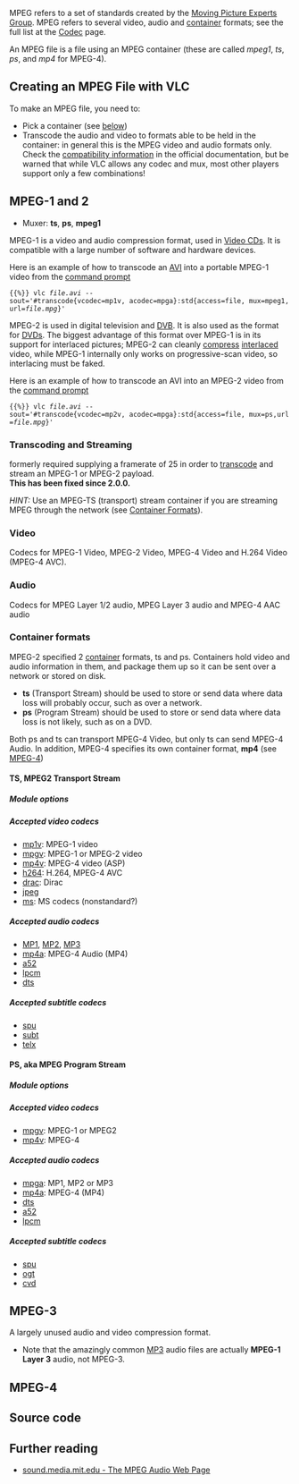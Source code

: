 {{wikipedia|MPEG}}
MPEG refers to a set of standards created by the [http://www.chiariglione.org/about Moving Picture Experts Group]. MPEG refers to several video, audio and [[container]] formats; see the full list at the [[Codec]] page.

An MPEG file is a file using an MPEG container (these are called ''mpeg1'', ''ts'', ''ps'', and ''mp4'' for MPEG-4). 

== Creating an MPEG File with VLC ==
To make an MPEG file, you need to:
* Pick a container (see [[#Container_formats|below]])
* Transcode the audio and video to formats able to be held in the container: in general this is the MPEG video and audio formats only. Check the [https://www.videolan.org/streaming/features.html compatibility information] in the official documentation, but be warned that while VLC allows any codec and mux, most other players support only a few combinations!

== <span id="MPEG-1"></span><span id="MPEG-2"></span> MPEG-1 and 2 ==
{{see also|H.262/MPEG-2 Part 2}}
{{wikipedia|MPEG-1|MPEG-2}}

* Muxer: '''ts''', '''ps''', '''mpeg1'''

MPEG-1 is a video and audio compression format, used in [[Video CD]]s. It is compatible with a large number of software and hardware devices.

Here is an example of how to transcode an [[AVI]] into a portable MPEG-1 video from the [[command prompt]]
 {{%}} vlc ''file.avi'' --sout='#transcode{vcodec=mp1v, acodec=mpga}:std{access=file, mux=mpeg1,url=''file.mpg''}'

MPEG-2 is used in digital television and [[DVB]]. It is also used as the format for [[DVD]]s.  The biggest advantage of this format over MPEG-1 is in its support for interlaced pictures; MPEG-2 can cleanly [[compress]] [[interlaced]] video, while MPEG-1 internally only works on progressive-scan video, so interlacing must be faked.

Here is an example of how to transcode an AVI into an MPEG-2 video from the [[command prompt]]
 {{%}} vlc ''file.avi'' --sout='#transcode{vcodec=mp2v, acodec=mpga}:std{access=file, mux=ps,url=''file.mpg''}'

=== Transcoding and Streaming ===

{{Bug|1965}} formerly required supplying a framerate of 25 in order to [[transcode]] and stream an MPEG-1 or MPEG-2 payload.<br />
'''This has been fixed since 2.0.0.'''

''HINT:'' Use an MPEG-TS (transport) stream container if you are streaming MPEG through the network (see [[#Container formats|Container Formats]]).

=== Video ===
{{codec video|id=mp1v}}
{{codec video|id=mp2v|altid=mpgv}}
{{codec video|id=mp4v}}
{{codec video|id=h264}}
Codecs for MPEG-1 Video, MPEG-2 Video, MPEG-4 Video and H.264 Video (MPEG-4 AVC).

=== Audio ===
{{codec audio|id=mpga|info=MP2 audio.}}
{{codec audio|id=mp3|info=[[MP3]] audio.}}
{{codec audio|id=mp4a|info=[[AAC]] audio.}}
Codecs for MPEG Layer 1/2 audio, MPEG Layer 3 audio and MPEG-4 AAC audio

=== Container formats ===
MPEG-2 specified 2 [[container]] formats, ts and ps. Containers hold video and audio information in them, and package them up so it can be sent over a network or stored on disk.
* '''ts''' (Transport Stream) should be used to store or send data where data loss will probably occur, such as over a network.
* '''ps''' (Program Stream) should be used to store or send data where data loss is not likely, such as on a DVD.

Both ps and ts can transport MPEG-4 Video, but only ts can send MPEG-4 Audio. In addition, MPEG-4 specifies its own container format, '''mp4''' (see [[MPEG-4]])

==== <span id="TS"></span> TS, MPEG2 Transport Stream ====
{{mux|id=ts|encoder=y}}

===== Module options =====
{{Transcluded|Documentation:Modules/ts}}
{{:Documentation:Modules/ts}}

===== Accepted video codecs =====
* [[mp1v]]: MPEG-1 video
* [[mpgv]]: MPEG-1 or MPEG-2 video
* [[mp4v]]: MPEG-4 video (ASP)
* [[h264]]: H.264, MPEG-4 AVC
* [[Dirac|drac]]: Dirac
* [[jpeg]]
* [[ms]]: MS codecs (nonstandard?)

===== Accepted audio codecs =====
* [[MP1]], [[MP2]], [[MP3]]
* [[mp4a]]: MPEG-4 Audio (MP4)
* [[a52]]
* [[lpcm]]
* [[dts]]

===== Accepted subtitle codecs =====
* [[spu]]
* [[subt]]
* [[telx]]

==== <span id="PS"></span> PS, aka MPEG Program Stream ====
{{mux|id=ps|encoder=y}}

===== Module options =====
{{Transcluded|Documentation:Modules/ps}}
{{:Documentation:Modules/ps}}

===== Accepted video codecs =====
* [[mpgv]]: MPEG-1 or MPEG2
* [[mp4v]]: MPEG-4

===== Accepted audio codecs =====
* [[mpga]]: MP1, MP2 or MP3
* [[mp4a]]: MPEG-4 (MP4)
* [[dts]]
* [[a52]]
* [[lpcm]]

===== Accepted subtitle codecs =====
* [[spu]]
* [[ogt]]
* [[cvd]]

{{clear}}

== <span id="MPEG-3"></span> MPEG-3 ==
{{wikipedia|MPEG-3}}
A largely unused audio and video compression format.
* Note that the amazingly common [[MP3]] audio files are actually '''MPEG-1 Layer 3''' audio, not MPEG-3.
{{clear}}

== MPEG-4 ==
{{See|MPEG-4}}

== Source code ==
{{file|modules/mux/mp4/mp4.c|output muxer}}
{{file|modules/demux/mpeg/ps.c|input demuxer}}
{{file|modules/demux/mpeg/ts.c|input demuxer}}
{{file|modules/demux/mpeg/ps.h|input demuxer}}

== Further reading ==
* [https://sound.media.mit.edu/resources/mpeg4/audio/ sound.media.mit.edu - The MPEG Audio Web Page]